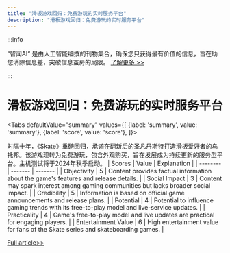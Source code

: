 ```yaml
---
title: "滑板游戏回归：免费游玩的实时服务平台"
description: "滑板游戏回归：免费游玩的实时服务平台"
---
```



:::info

“智闻AI“ 是由人工智能编撰的刊物集合，确保您只获得最有价值的信息，旨在助您消除信息差，突破信息茧房的局限。  [了解更多 >>](/)

:::

# 滑板游戏回归：免费游玩的实时服务平台


<Tabs
	defaultValue="summary"
	values={[
	{label: 'summary', value: 'summary'},
	{label: 'score', value: 'score'},
]}>
<TabItem value="summary">


时隔十年，《Skate》重磅回归，承诺在翻新后的圣凡丹斯特打造滑板爱好者的乌托邦。该游戏现转为免费游玩，包含外观购买，旨在发展成为持续更新的服务型平台。主机测试将于2024年秋季启动。
</TabItem>
<TabItem value="score">
	| Scores     | Value   | Explanation |
	| -------- | ------- | ------- |
	| Objectivity  | 5    | Content provides factual information about the game's features and release details.    |
	| Social Impact | 3     | Content may spark interest among gaming communities but lacks broader social impact.    |
	| Credibility    | 5    | Information is based on official game announcements and release plans.    |
	| Potential    | 4    | Potential to influence gaming trends with its free-to-play model and live-service updates.    |
	| Practicality    | 4    | Game's free-to-play model and live updates are practical for engaging players.    |
	| Entertainment Value    | 6    | High entertainment value for fans of the Skate series and skateboarding games.    |
</TabItem>
</Tabs>

[Full article>>](https://www.cnet.com/tech/gaming/skate-4-trailer-reveal-a-love-letter-to-shredding-and-fighting-the-power/#ftag=CAD590a51e)
